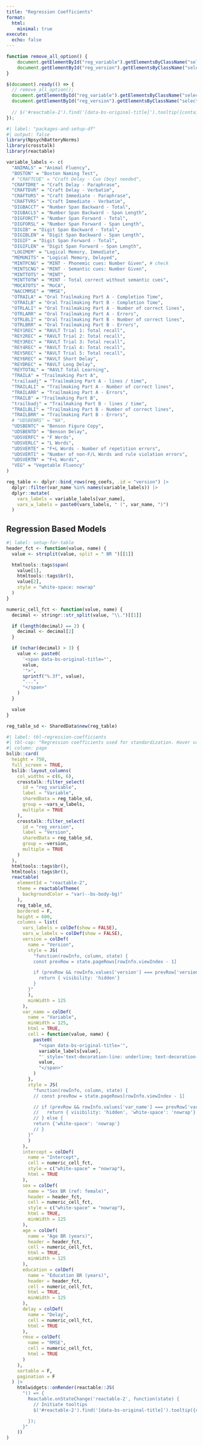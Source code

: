 ```yaml
---
title: "Regression Coefficients"
format: 
  html:
    minimal: true
execute:
  echo: false
---
```


```js
function remove_all_option() {
    document.getElementById("reg_variable").getElementsByClassName("selectized")[0].selectize.removeOption("");
    document.getElementById("reg_version").getElementsByClassName("selectized")[0].selectize.removeOption("");
}

$(document).ready(() => {
  // remove_all_option();
  document.getElementById("reg_variable").getElementsByClassName("selectized")[0].selectize.removeOption("");
  document.getElementById("reg_version").getElementsByClassName("selectized")[0].selectize.removeOption("");
  
  // $('#reactable-2').find('[data-bs-original-title]').tooltip({container: 'body'});
});
```



```r
#| label: "packages-and-setup-df"
#| output: false
library(NpsychBatteryNorms)
library(crosstalk)
library(reactable)

variable_labels <- c(
  "ANIMALS" = "Animal Fluency",
  "BOSTON" = "Boston Naming Test",
  # "CRAFTCUE" = "Craft Delay - Cue (boy) needed",
  "CRAFTDRE" = "Craft Delay - Paraphrase",
  "CRAFTDVR" = "Craft Delay - Verbatim",
  "CRAFTURS" = "Craft Immediate - Paraphrase",
  "CRAFTVRS" = "Craft Immediate - Verbatim",
  "DIGBACCT" = "Number Span Backward - Total",
  "DIGBACLS" = "Number Span Backward - Span Length",
  "DIGFORCT" = "Number Span Forward - Total",
  "DIGFORSL" = "Number Span Forward - Span Length",
  "DIGIB" = "Digit Span Backward - Total",
  "DIGIBLEN" = "Digit Span Backward - Span Length",
  "DIGIF" = "Digit Span Forward - Total",
  "DIGIFLEN" = "Digit Span Forward - Span Length",
  "LOGIMEM" = "Logical Memory, Immediate",
  "MEMUNITS" = "Logical Memory, Delayed",
  "MINTPCNG" = "MINT - Phonemic cues: Number Given", # check
  "MINTSCNG" = "MINT - Semantic cues: Number Given",
  "MINTTOTS" = "MINT",
  "MINTTOTW" = "MINT - Total correct without semantic cues",
  "MOCATOTS" = "MoCA",
  "NACCMMSE" = "MMSE",
  "OTRAILA" = "Oral Trailmaking Part A - Completion Time",
  "OTRAILB" = "Oral Trailmaking Part B - Completion Time",
  "OTRLALI" = "Oral Trailmaking Part A - Number of correct lines",
  "OTRLARR" = "Oral Trailmaking Part A - Errors",
  "OTRLBLI" = "Oral Trailmaking Part B - Number of correct lines",
  "OTRLBRR" = "Oral Trailmaking Part B - Errors",
  "REY1REC" = "RAVLT Trial 1: Total recall",
  "REY2REC" = "RAVLT Trial 2: Total recall",
  "REY3REC" = "RAVLT Trial 3: Total recall",
  "REY4REC" = "RAVLT Trial 4: Total recall",
  "REY5REC" = "RAVLT Trial 5: Total recall",
  "REY6REC" = "RAVLT Short Delay",
  "REYDREC" = "RAVLT Long Delay",
  "REYTOTAL" = "RAVLT Total Learning",
  "TRAILA" = "Trailmaking Part A",
  "trailaadj" = "Trailmaking Part A - lines / time",
  "TRAILALI" = "Trailmaking Part A - Number of correct lines",
  "TRAILARR" = "Trailmaking Part A - Errors",
  "TRAILB" = "Trailmaking Part B",
  "trailbadj" = "Trailmaking Part B - lines / time",
  "TRAILBLI" = "Trailmaking Part B - Number of correct lines",
  "TRAILBRR" = "Trailmaking Part B - Errors",
  # "UDSBENRS" = "NA",
  "UDSBENTC" = "Benson Figure Copy",
  "UDSBENTD" = "Benson Delay",
  "UDSVERFC" = "F Words",
  "UDSVERLC" = "L Words",
  "UDSVERTE" = "F+L Words - Number of repetition errors",
  "UDSVERTI" = "Number of non-F/L Words and rule violation errors",
  "UDSVERTN" = "F+L Words",
  "VEG" = "Vegetable Fluency"
)

reg_table <- dplyr::bind_rows(reg_coefs, .id = "version") |>
  dplyr::filter(var_name %in% names(variable_labels)) |>
  dplyr::mutate(
    vars_labels = variable_labels[var_name],
    vars_w_labels = paste0(vars_labels, " (", var_name, ")")
  )
```

## Regression Based Models

```r
#| label: setup-for-table
header_fct <- function(value, name) {
  value <- strsplit(value, split = " BR ")[[1]]

  htmltools::tags$span(
    value[1],
    htmltools::tags$br(),
    value[2],
    style = "white-space: nowrap"
  )
}

numeric_cell_fct <- function(value, name) {
  decimal <- stringr::str_split(value, "\\.")[[1]]

  if (length(decimal) == 2) {
    decimal <- decimal[2]
  }

  if (nchar(decimal) > 3) {
    value <- paste0(
      '<span data-bs-original-title="',
      value,
      '">',
      sprintf("%.3f", value),
      "...",
      "</span>"
    )
  }

  value
}

reg_table_sd <- SharedData$new(reg_table)
```

```r
#| label: tbl-regression-coefficients
#| tbl-cap: "Regression coefficients used for standardization. Hover variables to see human readable labels. Hover values ending with '...' to see all decimals."
#| column: page
bslib::card(
  height = 750,
  full_screen = TRUE,
  bslib::layout_columns(
    col_widths = c(6, 6),
    crosstalk::filter_select(
      id = "reg_variable",
      label = "Variable",
      sharedData = reg_table_sd,
      group = ~vars_w_labels,
      multiple = TRUE
    ),
    crosstalk::filter_select(
      id = "reg_version",
      label = "Version",
      sharedData = reg_table_sd,
      group = ~version,
      multiple = TRUE
    )
  ),
  htmltools::tags$br(),
  htmltools::tags$br(),
  reactable(
    elementId = "reactable-2",
    theme = reactableTheme(
      backgroundColor = "var(--bs-body-bg)"
    ),
    reg_table_sd,
    bordered = F,
    height = 600,
    columns = list(
      vars_labels = colDef(show = FALSE),
      vars_w_labels = colDef(show = FALSE),
      version = colDef(
        name = "Version",
        style = JS(
          "function(rowInfo, column, state) {
          const prevRow = state.pageRows[rowInfo.viewIndex - 1]

          if (prevRow && rowInfo.values['version'] === prevRow['version']) {
            return { visibility: 'hidden'}
          }
        }"
        ),
        minWidth = 125
      ),
      var_name = colDef(
        name = "Variable",
        minWidth = 125,
        html = TRUE,
        cell = function(value, name) {
          paste0(
            "<span data-bs-original-title='",
            variable_labels[value],
            "' style='text-decoration-line: underline; text-decoration-style: dotted; cursor: help;'>",
            value,
            "</span>"
          )
        },
        style = JS(
          "function(rowInfo, column, state) {
          // const prevRow = state.pageRows[rowInfo.viewIndex - 1]

          // if (prevRow && rowInfo.values['var_name'] === prevRow['var_name']) {
          //   return { visibility: 'hidden', 'white-space': 'nowrap'}
          // } else {
          return {'white-space': 'nowrap'}
          // }
        }"
        )
      ),
      intercept = colDef(
        name = "Intercept",
        cell = numeric_cell_fct,
        style = c("white-space" = "nowrap"),
        html = TRUE
      ),
      sex = colDef(
        name = "Sex BR (ref: female)",
        header = header_fct,
        cell = numeric_cell_fct,
        style = c("white-space" = "nowrap"),
        html = TRUE,
        minWidth = 125
      ),
      age = colDef(
        name = "Age BR (years)",
        header = header_fct,
        cell = numeric_cell_fct,
        html = TRUE,
        minWidth = 125
      ),
      education = colDef(
        name = "Education BR (years)",
        header = header_fct,
        cell = numeric_cell_fct,
        html = TRUE,
        minWidth = 125
      ),
      delay = colDef(
        name = "Delay",
        cell = numeric_cell_fct,
        html = TRUE
      ),
      rmse = colDef(
        name = "RMSE",
        cell = numeric_cell_fct,
        html = TRUE
      )
    ),
    sortable = F,
    pagination = F
  ) |>
    htmlwidgets::onRender(reactable::JS(
      "() => {
        Reactable.onStateChange('reactable-2', function(state) {
          // Initiate tooltips
          $('#reactable-2').find('[data-bs-original-title]').tooltip({container: 'body'});

        });
      }"
    ))
)
```
